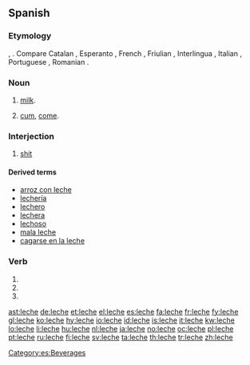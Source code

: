 {{also|lèche}}
==Spanish==

===Etymology===
{{etyl|la|es}} {{term|lac||lang=la}}, {{term|lactis||lang=la}}. Compare Catalan {{term|llet||lang=ca}}, Esperanto {{term|lakto||lang=eo}}, French {{term|lait||lang=fr}}, Friulian {{term|lat|}}, Interlingua {{term|lacte|}}, Italian {{term|latte|lang=it}}, Portuguese {{term|leite||lang=pt}}, Romanian {{term|lapte||lang=ro}}.

===Noun===
{{es-noun-f|pl=leches}}

# [[milk]].
# {{context|vulgar|Spain|lang=es}} [[cum]], [[come]].

===Interjection===
{{infl|es|interjection}}

# {{context|vulgar|Spain|lang=es}} [[shit]]

====Derived terms====
* [[arroz con leche]]
* [[lechería]] {{f}}
* [[lechero]] {{m}}
* [[lechera]] {{f}}
* [[lechoso]]
* [[mala leche]]
* [[cagarse en la leche]]

===Verb===
{{es-verb-form|lechar}}
 
# {{es-verb form of|ending=ar|mood=subjunctive|tense=present|pers=1|number=singular|[[lechar]]}}
# {{es-verb form of|ending=ar|mood=subjunctive|tense=present|pers=2|formal=yes|number=singular|[[lechar]]}}
# {{es-verb form of|ending=ar|mood=subjunctive|tense=present|pers=3|number=singular|[[lechar]]}}

[[Category:es:Beverages]]

[[ast:leche]]
[[de:leche]]
[[et:leche]]
[[el:leche]]
[[es:leche]]
[[fa:leche]]
[[fr:leche]]
[[fy:leche]]
[[gl:leche]]
[[ko:leche]]
[[hy:leche]]
[[io:leche]]
[[id:leche]]
[[is:leche]]
[[it:leche]]
[[kw:leche]]
[[lo:leche]]
[[li:leche]]
[[hu:leche]]
[[nl:leche]]
[[ja:leche]]
[[no:leche]]
[[oc:leche]]
[[pl:leche]]
[[pt:leche]]
[[ru:leche]]
[[fi:leche]]
[[sv:leche]]
[[ta:leche]]
[[th:leche]]
[[tr:leche]]
[[zh:leche]]
